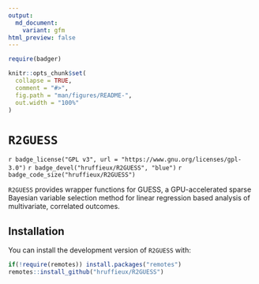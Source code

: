 ```yaml
---
output:
  md_document:
    variant: gfm
html_preview: false
---
```


<!-- README.md is generated from README.Rmd. Please edit that file -->

```r
require(badger)
```

```r
knitr::opts_chunk$set(
  collapse = TRUE,
  comment = "#>",
  fig.path = "man/figures/README-",
  out.width = "100%"
)
```

# `R2GUESS`

<!-- badges: start -->
<!-- For the R CMD checks, run usethis::use_github_actions() to set up the pipeline, possibly modify the .yaml file and then: -->
`r badge_license("GPL v3", url = "https://www.gnu.org/licenses/gpl-3.0")`
`r badge_devel("hruffieux/R2GUESS", "blue")`
`r badge_code_size("hruffieux/R2GUESS")`
<!-- badges: end -->

`R2GUESS` provides wrapper functions for GUESS, a GPU-accelerated sparse Bayesian variable selection method for linear regression based analysis of multivariate, correlated outcomes.

## Installation

You can install the development version of `R2GUESS` with:

``` r
if(!require(remotes)) install.packages("remotes")
remotes::install_github("hruffieux/R2GUESS")
```
